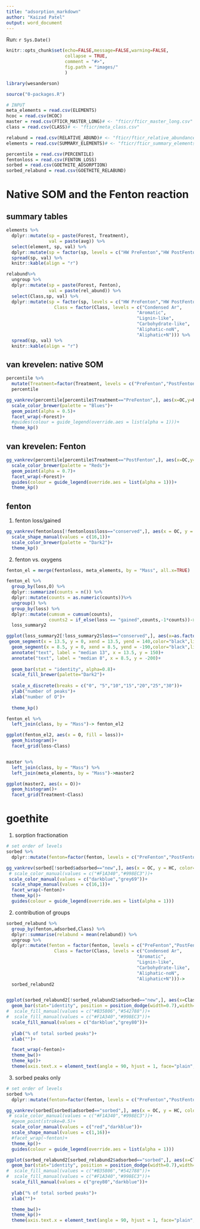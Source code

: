 ```yaml
---
title: "adsorption_markdown"
author: "Kaizad Patel"
output: word_document
---
```


Run: `r Sys.Date()`


```r
knitr::opts_chunk$set(echo=FALSE,message=FALSE,warning=FALSE,
                      collapse = TRUE,
                      comment = "#>",
                      fig.path = "images/"
                      )

library(wesanderson)
```

```r
source("0-packages.R")

# INPUT
meta_elements = read.csv(ELEMENTS)
hcoc = read.csv(HCOC)
master = read.csv(FTICR_MASTER_LONG)# <- "fticr/fticr_master_long.csv" #
class = read.csv(CLASS)# <- "fticr/meta_class.csv"

relabund = read.csv(RELATIVE_ABUND)# <- "fticr/fticr_relative_abundance.csv"
elements = read.csv(SUMMARY_ELEMENTS)# <- "fticr/fticr_summary_elements.csv"

percentile = read.csv(PERCENTILE)
fentonloss = read.csv(FENTON_LOSS)
sorbed = read.csv(GOETHITE_ADSORPTION)
sorbed_relabund = read.csv(GOETHITE_RELABUND)

```

# Native SOM and the Fenton reaction
## summary tables
```r

elements %>% 
  dplyr::mutate(sp = paste(Forest, Treatment),
                val = paste(avg)) %>% 
  select(element, sp, val) %>% 
  dplyr::mutate(sp = factor(sp, levels = c("HW PreFenton","HW PostFenton", "SW PreFenton", "SW PostFenton"))) %>% 
  spread(sp, val) %>% 
  knitr::kable(align = "r")

relabund%>% 
  ungroup %>% 
  dplyr::mutate(sp = paste(Forest, Fenton),
                val = paste(rel_abund)) %>% 
  select(Class,sp, val) %>% 
  dplyr::mutate(sp = factor(sp, levels = c("HW PreFenton","HW PostFenton", "SW PreFenton", "SW PostFenton")), 
                  Class = factor(Class, levels = c("Condensed Ar",
                                                 "Aromatic",
                                                 "Lignin-like",
                                                 "Carbohydrate-like",
                                                 "Aliphatic-noN",
                                                 "Aliphatic+N"))) %>% 
  spread(sp, val) %>% 
  knitr::kable(align = "r")
```


## van krevelen: native SOM

```r
percentile %>% 
  mutate(Treatment=factor(Treatment, levels = c("PreFenton","PostFenton")))->
  percentile

gg_vankrev(percentile[percentile$Treatment=="PreFenton",], aes(x=OC,y=HC,color=perc))+
  scale_color_brewer(palette = "Blues")+
  geom_point(alpha = 0.5)+
  facet_wrap(~Forest)+
  #guides(colour = guide_legend(override.aes = list(alpha = 1)))+
  theme_kp()

```

## van krevelen: Fenton

```r
gg_vankrev(percentile[percentile$Treatment=="PostFenton",], aes(x=OC,y=HC,color=perc))+
  scale_color_brewer(palette = "Reds")+
  geom_point(alpha = 0.7)+
  facet_wrap(~Forest)+
  guides(colour = guide_legend(override.aes = list(alpha = 1)))+
  theme_kp()

```



## fenton 

1. fenton loss/gained
```r

gg_vankrev(fentonloss[!fentonloss$loss=="conserved",], aes(x = OC, y = HC, color = loss, shape=loss))+
  scale_shape_manual(values = c(16,1))+
  scale_color_brewer(palette = "Dark2")+
  theme_kp()
```


2. fenton vs. oxygens

```r
fenton_el = merge(fentonloss, meta_elements, by = "Mass", all.x=TRUE)

fenton_el %>% 
  group_by(loss,O) %>% 
  dplyr::summarize(counts = n()) %>% 
  dplyr::mutate(counts = as.numeric(counts))%>% 
  ungroup() %>% 
  group_by(loss) %>% 
  dplyr::mutate(cumsum = cumsum(counts),
                counts2 = if_else(loss == "gained",counts,-1*counts))->
  loss_summary2

ggplot(loss_summary2[!loss_summary2$loss=="conserved",], aes(x=as.factor(O), y=counts2, fill = loss))+
 geom_segment(x = 13.5, y = 0, xend = 13.5, yend = 140,color="black",linetype="longdash")+
  geom_segment(x = 8.5, y = 0, xend = 8.5, yend = -190,color="black",linetype="longdash")+
  annotate("text", label = "median 13", x = 13.5, y = 150)+ 
  annotate("text", label = "median 8", x = 8.5, y = -200)+
  
  geom_bar(stat = "identity", alpha=0.8)+
  scale_fill_brewer(palette="Dark2")+
  
  scale_x_discrete(breaks = c("0", "5","10","15","20","25","30"))+
  ylab("number of peaks")+
  xlab("number of O")+
  
  theme_kp()

```

```r
fenton_el %>% 
  left_join(class, by = "Mass")-> fenton_el2

ggplot(fenton_el2, aes(x = O, fill = loss))+
  geom_histogram()+
  facet_grid(loss~Class)


master %>% 
  left_join(class, by = "Mass") %>% 
  left_join(meta_elements, by = "Mass")->master2

ggplot(master2, aes(x = O))+
  geom_histogram()+
  facet_grid(Treatment~Class)


```


# goethite

1. sorption fractionation

```r
# set order of levels
sorbed %>% 
  dplyr::mutate(fenton=factor(fenton, levels = c("PreFenton","PostFenton")))->sorbed

gg_vankrev(sorbed[!sorbed$adsorbed=="new",], aes(x = OC, y = HC, color=adsorbed, shape = adsorbed))+
 # scale_color_manual(values = c("#F1A340","#998EC3"))+
 scale_color_manual(values = c("darkblue","grey69"))+
  scale_shape_manual(values = c(16,1))+
  facet_wrap(~fenton)+
  theme_kp()+
  guides(colour = guide_legend(override.aes = list(alpha = 1)))


```


2. contribution of groups
```r
sorbed_relabund %>% 
  group_by(fenton,adsorbed,Class) %>% 
  dplyr::summarise(relabund = mean(relabund)) %>% 
  ungroup %>% 
  dplyr::mutate(fenton = factor(fenton, levels = c("PreFenton","PostFenton")), 
                  Class = factor(Class, levels = c("Condensed Ar",
                                                 "Aromatic",
                                                 "Lignin-like",
                                                 "Carbohydrate-like",
                                                 "Aliphatic-noN",
                                                 "Aliphatic+N")))->
  sorbed_relabund2


ggplot(sorbed_relabund2[!sorbed_relabund2$adsorbed=="new",], aes(x=Class, y=relabund, fill=adsorbed))+
  geom_bar(stat="identity", position = position_dodge(width=0.7),width=0.5, alpha=0.8,color="black",size=0.7)+
#  scale_fill_manual(values = c("#B35806","#542788"))+
#  scale_fill_manual(values = c("#F1A340","#998EC3"))+
  scale_fill_manual(values = c("darkblue","grey80"))+
  
  ylab("% of total sorbed peaks")+
  xlab("")+

  facet_wrap(~fenton)+
  theme_bw()+
  theme_kp()+
  theme(axis.text.x = element_text(angle = 90, hjust = 1, face="plain", size = 12))

```


3. sorbed peaks only


```r
# set order of levels
sorbed %>% 
  dplyr::mutate(fenton=factor(fenton, levels = c("PreFenton","PostFenton")))->sorbed

gg_vankrev(sorbed[sorbed$adsorbed=="sorbed",], aes(x = OC, y = HC, color=fenton, shape = fenton))+
 # scale_color_manual(values = c("#F1A340","#998EC3"))+
  #geom_point(stroke=0.5)+
  scale_color_manual(values = c("red","darkblue"))+
  scale_shape_manual(values = c(1,16))+
  #facet_wrap(~fenton)+
  theme_kp()+
  guides(colour = guide_legend(override.aes = list(alpha = 1)))
```


```r

ggplot(sorbed_relabund2[sorbed_relabund2$adsorbed=="sorbed",], aes(x=Class, y=relabund, fill=fenton))+
  geom_bar(stat="identity", position = position_dodge(width=0.7),width=0.5, alpha=0.8,color="black",size=0.7)+
#  scale_fill_manual(values = c("#B35806","#542788"))+
#  scale_fill_manual(values = c("#F1A340","#998EC3"))+
  scale_fill_manual(values = c("grey80","darkblue"))+
  
  ylab("% of total sorbed peaks")+
  xlab("")+

  theme_bw()+
  theme_kp()+
  theme(axis.text.x = element_text(angle = 90, hjust = 1, face="plain", size = 12))



```

